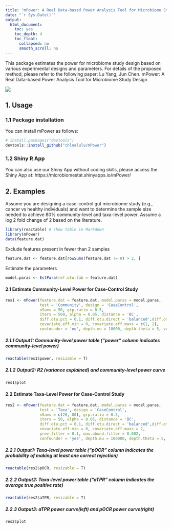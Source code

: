```yaml
---
title: "mPower: A Real Data-based Power Analysis Tool for Microbiome Study Design"
date: "`r Sys.Date()`"
output:
  html_document:
    toc: yes
    toc_depth: 4
    toc_float:
      collapsed: no
      smooth_scroll: no
---
```



This package estimates the power for microbiome study design based on various experimental designs and parameters. For details of the proposed method, please refer to the following paper: Lu Yang, Jun Chen. mPower: A Real Data-based Power Analysis Tool for Microbiome Study Design



![ ](workflows.png)

## 1. Usage
### 1.1 Package installation

You can install mPower as follows:

``` r
# install.packages("devtools")
devtools::install_github("chloelulu/mPower")
```

### 1.2 Shiny R App

You can also use our Shiny App without coding skills, please access the Shiny App at: https://microbiomestat.shinyapps.io/mPower/

## 2. Examples

Assume you are designing a case-control gut microbiome study (e.g., cancer vs healthy individuals) and want to determine the sample size needed to achieve 80% community-level and taxa-level power. Assume a log 2 fold change of 2 based on the literature.


```r
library(reactable) # show table in Markdown
library(mPower)
data(feature.dat)
```

Exclude features present in fewer than 2 samples
```r
feature.dat <- feature.dat[rowSums(feature.dat != 0) > 2, ]
```

Estimate the parameters
```r
model.paras <- EstPara(ref.otu.tab = feature.dat)
```

#### 2.1 Estimate Community-Level Power for Case-Control Study
```r
res1 <- mPower(feature.dat = feature.dat, model.paras = model.paras,
               test = 'Community', design = 'CaseControl',
               nSams = 50, grp.ratio = 0.5,
               iters = 500, alpha = 0.05, distance = 'BC',
               diff.otu.pct = 0.1, diff.otu.direct = 'balanced',diff.otu.mode = 'random',
               covariate.eff.min = 0, covariate.eff.maxs = c(1, 2),
               confounder = 'no', depth.mu = 10000, depth.theta = 5, verbose = F)

```

##### 2.1.1 Output1: Community-level power table ("power" column indicates community-level power)
```r
reactable(res1$power, resizable = T)
```

##### 2.1.2 Output2: R2 (variance explained) and community-level power curve
```r
res1$plot
```


#### 2.2 Estimate Taxa-Level Power for Case-Control Study
```r
res2 <- mPower(feature.dat = feature.dat, model.paras = model.paras,
               test = 'Taxa', design = 'CaseControl',
               nSams = c(20, 80), grp.ratio = 0.5,
               iters = 50, alpha = 0.05, distance = 'BC',
               diff.otu.pct = 0.1, diff.otu.direct = 'balanced',diff.otu.mode = 'random',
               covariate.eff.min = 0, covariate.eff.maxs = 2,
               prev.filter = 0.1, max.abund.filter = 0.002,
               confounder = 'yes', depth.mu = 100000, depth.theta = 5, verbose = F)
```

##### 2.2.1 Output1: Taxa-level power table ("pOCR" column indicates the probability of making at least one correct rejection)
```r
reactable(res2$pOCR, resizable = T)
```

##### 2.2.2 Output2: Taxa-level power table ("aTPR" column indicates the average true positive rate)
```r
reactable(res2$aTPR, resizable = T)
```

##### 2.2.3 Output3: aTPR power curve(left) and pOCR power curve(right)

```r
res2$plot
```





